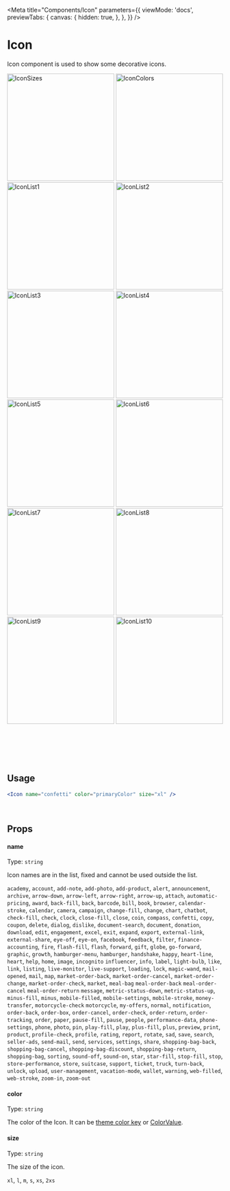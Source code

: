 
<Meta
  title="Components/Icon"
  parameters={{
    viewMode: 'docs',
    previewTabs: {
      canvas: {
        hidden: true,
      },
    },
  }}
/>

# Icon

Icon component is used to show some decorative icons.

<div
  style={{
    display: 'flex',
    flexWrap: 'wrap',
    justifyContent: 'center',
  }}>
  <img src={IconSizes} width="250" alt="IconSizes" />
  <img src={IconColors} width="250" alt="IconColors" />
  <img src={IconList1} width="250" alt="IconList1" />
  <img src={IconList2} width="250" alt="IconList2" />
  <img src={IconList3} width="250" alt="IconList3" />
  <img src={IconList4} width="250" alt="IconList4" />
  <img src={IconList5} width="250" alt="IconList5" />
  <img src={IconList6} width="250" alt="IconList6" />
  <img src={IconList7} width="250" alt="IconList7" />
  <img src={IconList8} width="250" alt="IconList8" />
  <img src={IconList9} width="250" alt="IconList9" />
  <img src={IconList10} width="250" alt="IconList10" />
</div>

<br/><br/>
<br/><br/>

## Usage

```jsx
<Icon name="confetti" color="primaryColor" size="xl" />
```

<br />

## Props

#### name

Type: `string`

Icon names are in the list, fixed and cannot be used outside the list.

`academy`,
`account`,
`add-note`,
`add-photo`,
`add-product`,
`alert`,
`announcement`,
`archive`,
`arrow-down`,
`arrow-left`,
`arrow-right`,
`arrow-up`,
`attach`,
`automatic-pricing`,
`award`,
`back-fill`,
`back`,
`barcode`,
`bill`,
`book`,
`browser`,
`calendar-stroke`,
`calendar`,
`camera`,
`campaign`,
`change-fill`,
`change`,
`chart`,
`chatbot`,
`check-fill`,
`check`,
`clock`,
`close-fill`,
`close`,
`coin`,
`compass`,
`confetti`,
`copy`,
`coupon`,
`delete`,
`dialog`,
`dislike`,
`document-search`,
`document`,
`donation`,
`download`,
`edit`,
`engagement`,
`excel`,
`exit`,
`expand`,
`export`,
`external-link`,
`external-share`,
`eye-off`,
`eye-on`,
`facebook`,
`feedback`,
`filter`,
`finance-accounting`,
`fire`,
`flash-fill`,
`flash`,
`forward`,
`gift`,
`globe`,
`go-forward`,
`graphic`,
`growth`,
`hamburger-menu`,
`hamburger`,
`handshake`,
`happy`,
`heart-line`,
`heart`,
`help`,
`home`,
`image`,
`incognito`
`influencer`,
`info`,
`label`,
`light-bulb`,
`like`,
`link`,
`listing`,
`live-monitor`,
`live-support`,
`loading`,
`lock`,
`magic-wand`,
`mail-opened`,
`mail`,
`map`,
`market-order-back`,
`market-order-cancel`,
`market-order-change`,
`market-order-check`,
`market`,
`meal-bag`
`meal-order-back`
`meal-order-cancel`
`meal-order-return`
`message`,
`metric-status-down`,
`metric-status-up`,
`minus-fill`,
`minus`,
`mobile-filled`,
`mobile-settings`,
`mobile-stroke`,
`money-transfer`,
`motorcycle-check`
`motorcycle`,
`my-offers`,
`normal`,
`notification`,
`order-back`,
`order-box`,
`order-cancel`,
`order-check`,
`order-return`,
`order-tracking`,
`order`,
`paper`,
`pause-fill`,
`pause`,
`people`,
`performance-data`,
`phone-settings`,
`phone`,
`photo`,
`pin`,
`play-fill`,
`play`,
`plus-fill`,
`plus`,
`preview`,
`print`,
`product`,
`profile-check`,
`profile`,
`rating`,
`report`,
`rotate`,
`sad`,
`save`,
`search`,
`seller-ads`,
`send-mail`,
`send`,
`services`,
`settings`,
`share`,
`shopping-bag-back`,
`shopping-bag-cancel`,
`shopping-bag-discount`,
`shopping-bag-return`,
`shopping-bag`,
`sorting`,
`sound-off`,
`sound-on`,
`star`,
`star-fill`,
`stop-fill`,
`stop`,
`store-performance`,
`store`,
`suitcase`,
`support`,
`ticket`,
`truck`,
`turn-back`,
`unlock`,
`upload`,
`user-management`,
`vacation-mode`,
`wallet`,
`warning`,
`web-filled`,
`web-stroke`,
`zoom-in`,
`zoom-out`

#### color

Type: `string`

The color of the Icon. 
It can be <a href="/docs/design-system-colors--page" title="title">theme color key</a> or <a href="https://reactnative.dev/docs/colors#named-colors" title="title">ColorValue</a>.

#### size

Type: `string`

The size of the icon.

`xl`,
`l`,
`m`,
`s`,
`xs`,
`2xs`
